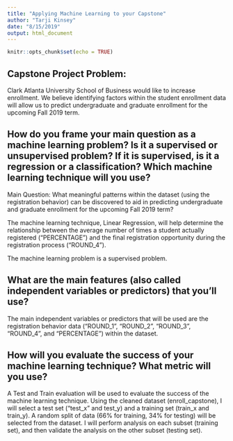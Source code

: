 ---
title: "Applying Machine Learning to your Capstone"
author: "Tarji Kinsey"
date: "8/15/2019"
output: html_document
---

```{r setup, include=FALSE}
knitr::opts_chunk$set(echo = TRUE)
```

## Capstone Project Problem: 
Clark Atlanta University School of Business would like to increase enrollment. We believe identifying factors within the student enrollment data will allow us to predict undergraduate and graduate enrollment for the upcoming Fall 2019 term.

## How do you frame your main question as a machine learning problem? Is it a supervised or unsupervised problem? If it is supervised, is it a regression or a classification? Which machine learning technique will you use?
Main Question: What meaningful patterns within the dataset (using the registration behavior) can be discovered to aid in predicting undergraduate and graduate enrollment for the upcoming Fall 2019 term?

The machine learning technique, Linear Regression, will help determine the relationship between the average number of times a student actually registered (“PERCENTAGE”) and the final registration opportunity during the registration process (“ROUND_4”). 

The machine learning problem is a supervised problem. 

## What are the main features (also called independent variables or predictors) that you'll use?
The main independent variables or predictors that will be used are the registration behavior data (“ROUND_1”, “ROUND_2”, “ROUND_3”, “ROUND_4”, and “PERCENTAGE”) within the dataset.

## How will you evaluate the success of your machine learning technique? What metric will you use?
A Test and Train evaluation will be used to evaluate the success of the machine learning technique. Using the cleaned dataset (enroll_capstone), I will select a test set (“test_x” and test_y) and a training set (train_x and train_y). A random split of data (66% for training, 34% for testing) will be selected from the dataset. I will perform analysis on each subset (training set), and then validate the analysis on the other subset (testing set).
